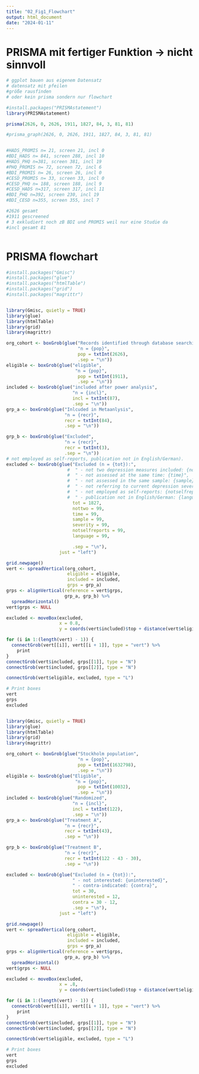 ```yaml
---
title: "02_Fig1_Flowchart"
output: html_document
date: "2024-01-11"
---
```

# PRISMA mit fertiger Funktion -> nicht sinnvoll
```r
# ggplot bauen aus eigenem Datensatz 
# datensatz mit pfeilen 
#größe rausfinden
# oder kein prisma sondern nur flowchart 

#install.packages("PRISMAstatement")
library(PRISMAstatement)

prisma(2626, 0, 2626, 1911, 1827, 84, 3, 81, 81)

#prisma_graph(2626, 0, 2626, 1911, 1827, 84, 3, 81, 81)


#HADS_PROMIS n= 21, screen 21, incl 0
#BDI_HADS n= 841, screen 288, incl 10
#HADS_PHQ n=381, screen 381, incl 19
#PHQ_PROMIS n= 72, screen 72, incl 6
#BDI_PROMIS n= 26, screen 26, incl 0
#CESD_PROMIS n= 33, screen 33, incl 0
#CESD_PHQ n= 188, screen 188, incl 9
#CESD_HADS n=317, screen 317, incl 11
#BDI_PHQ n=392, screen 230, incl 19
#BDI_CESD n=355, screen 355, incl 7

#2626 gesamt
#1911 gescreened 
# 3 exkludiert noch zB BDI und PROMIS weil nur eine Studie da 
#incl gesamt 81



```


# PRISMA flowchart
```r
#install.packages("Gmisc")
#install.packages("glue")
#install.packages("htmlTable")
#install.packages("grid")
#install.packages("magrittr")


library(Gmisc, quietly = TRUE)
library(glue)
library(htmlTable)
library(grid)
library(magrittr)

org_cohort <- boxGrob(glue("Records identified through database searching (Medline (Ovid) and Embase",
                           "n = {pop}",
                           pop = txtInt(2626),
                           .sep = "\n"))
eligible <- boxGrob(glue("eligible",
                          "n = {pop}",
                           pop = txtInt(1911),
                           .sep = "\n"))
included <- boxGrob(glue("included after power analysis",
                         "n = {incl}",
                         incl = txtInt(87),
                         .sep = "\n"))
grp_a <- boxGrob(glue("Inlcuded in Metaanlysis",
                      "n = {recr}",
                      recr = txtInt(84),
                      .sep = "\n"))

grp_b <- boxGrob(glue("Excluded",
                      "n = {recr}",
                      recr = txtInt(3),
                      .sep = "\n"))
# not employed as self-reports, publication not in English/German).
excluded <- boxGrob(glue("Excluded (n = {tot}):",
                       #  " - not two depression measures included: {nottwo}",
                       #  " - not assessed at the same time: {time}",
                       #  " - not assessed in the same sample: {sample}",
                       #  " - not referring to current depression severity: {severity}",
                       #  " - not employed as self-reports: {notselfreports}",
                       #  " - publication not in English/German: {language}",
                         tot = 1827,
                         nottwo = 99,
                         time = 99,
                         sample = 99,
                         severity = 99,
                         notselfreports = 99,
                         language = 99,

                         .sep = "\n"),
                    just = "left")

grid.newpage()
vert <- spreadVertical(org_cohort,
                       eligible = eligible,
                       included = included,
                       grps = grp_a)
grps <- alignVertical(reference = vert$grps,
                      grp_a, grp_b) %>%
  spreadHorizontal()
vert$grps <- NULL

excluded <- moveBox(excluded,
                    x = 0.8,
                    y = coords(vert$included)$top + distance(vert$eligible, vert$included, half = TRUE, center = FALSE))

for (i in 1:(length(vert) - 1)) {
  connectGrob(vert[[i]], vert[[i + 1]], type = "vert") %>%
    print
}
connectGrob(vert$included, grps[[1]], type = "N")
connectGrob(vert$included, grps[[2]], type = "N")

connectGrob(vert$eligible, excluded, type = "L")

# Print boxes
vert
grps
excluded



```

```r


library(Gmisc, quietly = TRUE)
library(glue)
library(htmlTable)
library(grid)
library(magrittr)

org_cohort <- boxGrob(glue("Stockholm population",
                           "n = {pop}",
                           pop = txtInt(1632798),
                           .sep = "\n"))
eligible <- boxGrob(glue("Eligible",
                          "n = {pop}",
                           pop = txtInt(10032),
                           .sep = "\n"))
included <- boxGrob(glue("Randomized",
                         "n = {incl}",
                         incl = txtInt(122),
                         .sep = "\n"))
grp_a <- boxGrob(glue("Treatment A",
                      "n = {recr}",
                      recr = txtInt(43),
                      .sep = "\n"))

grp_b <- boxGrob(glue("Treatment B",
                      "n = {recr}",
                      recr = txtInt(122 - 43 - 30),
                      .sep = "\n"))

excluded <- boxGrob(glue("Excluded (n = {tot}):",
                         " - not interested: {uninterested}",
                         " - contra-indicated: {contra}",
                         tot = 30,
                         uninterested = 12,
                         contra = 30 - 12,
                         .sep = "\n"),
                    just = "left")

grid.newpage()
vert <- spreadVertical(org_cohort,
                       eligible = eligible,
                       included = included,
                       grps = grp_a)
grps <- alignVertical(reference = vert$grps,
                      grp_a, grp_b) %>%
  spreadHorizontal()
vert$grps <- NULL

excluded <- moveBox(excluded,
                    x = .8,
                    y = coords(vert$included)$top + distance(vert$eligible, vert$included, half = TRUE, center = FALSE))

for (i in 1:(length(vert) - 1)) {
  connectGrob(vert[[i]], vert[[i + 1]], type = "vert") %>%
    print
}
connectGrob(vert$included, grps[[1]], type = "N")
connectGrob(vert$included, grps[[2]], type = "N")

connectGrob(vert$eligible, excluded, type = "L")

# Print boxes
vert
grps
excluded

```